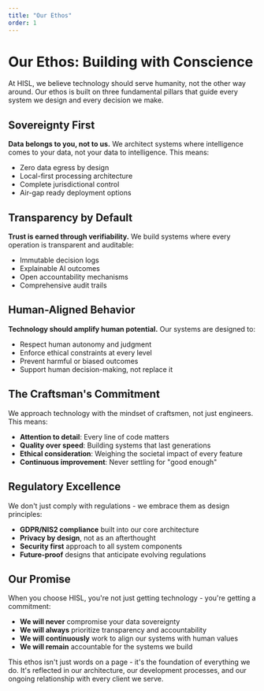 ```yaml
---
title: "Our Ethos"
order: 1
---
```


# Our Ethos: Building with Conscience

At HISL, we believe technology should serve humanity, not the other way around. Our ethos is built on three fundamental pillars that guide every system we design and every decision we make.

## Sovereignty First

**Data belongs to you, not to us.** We architect systems where intelligence comes to your data, not your data to intelligence. This means:

- Zero data egress by design
- Local-first processing architecture
- Complete jurisdictional control
- Air-gap ready deployment options

## Transparency by Default

**Trust is earned through verifiability.** We build systems where every operation is transparent and auditable:

- Immutable decision logs
- Explainable AI outcomes
- Open accountability mechanisms
- Comprehensive audit trails

## Human-Aligned Behavior

**Technology should amplify human potential.** Our systems are designed to:

- Respect human autonomy and judgment
- Enforce ethical constraints at every level
- Prevent harmful or biased outcomes
- Support human decision-making, not replace it

## The Craftsman's Commitment

We approach technology with the mindset of craftsmen, not just engineers. This means:

- **Attention to detail**: Every line of code matters
- **Quality over speed**: Building systems that last generations
- **Ethical consideration**: Weighing the societal impact of every feature
- **Continuous improvement**: Never settling for "good enough"

## Regulatory Excellence

We don't just comply with regulations - we embrace them as design principles:

- **GDPR/NIS2 compliance** built into our core architecture
- **Privacy by design**, not as an afterthought
- **Security first** approach to all system components
- **Future-proof** designs that anticipate evolving regulations

## Our Promise

When you choose HISL, you're not just getting technology - you're getting a commitment:

- **We will never** compromise your data sovereignty
- **We will always** prioritize transparency and accountability
- **We will continuously** work to align our systems with human values
- **We will remain** accountable for the systems we build

This ethos isn't just words on a page - it's the foundation of everything we do. It's reflected in our architecture, our development processes, and our ongoing relationship with every client we serve.
